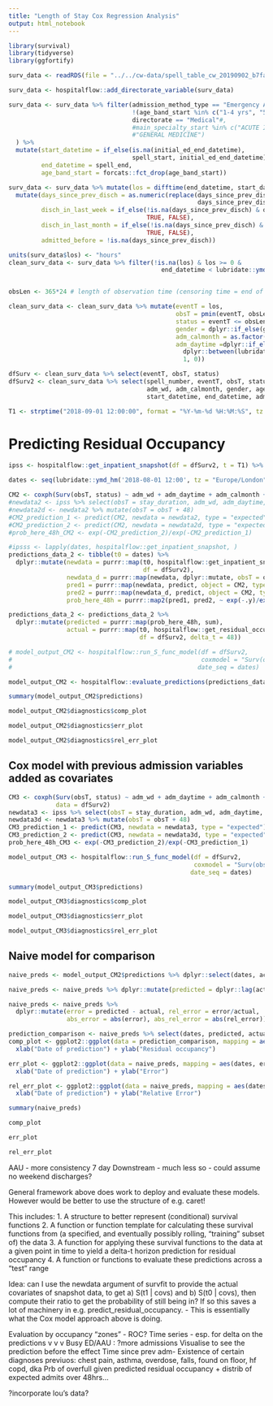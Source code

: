 ```yaml
---
title: "Length of Stay Cox Regression Analysis"
output: html_notebook
---
```


```r
library(survival)
library(tidyverse)
library(ggfortify)
```

```r
surv_data <- readRDS(file = "../../cw-data/spell_table_cw_20190902_b7fae6f7.rds")

surv_data <- hospitalflow::add_directorate_variable(surv_data)

surv_data <- surv_data %>% filter(admission_method_type == "Emergency Admissions",
                                  !(age_band_start %in% c("1-4 yrs", "5-9 yrs", "10-14 yrs")),
                                  directorate == "Medical"#,
                                  #main_specialty_start %in% c("ACUTE INTERNAL MEDICINE",
                                  #"GENERAL MEDICINE")
  ) %>%
  mutate(start_datetime = if_else(is.na(initial_ed_end_datetime),
                                  spell_start, initial_ed_end_datetime),
         end_datetime = spell_end,
         age_band_start = forcats::fct_drop(age_band_start))

surv_data <- surv_data %>% mutate(los = difftime(end_datetime, start_datetime), adm_wd = weekdays(start_datetime)) %>% filter(!is.na(los)) %>%
  mutate(days_since_prev_disch = as.numeric(replace(days_since_prev_disch,
                                                    days_since_prev_disch <= 0, NA)),
         disch_in_last_week = if_else(!is.na(days_since_prev_disch) & days_since_prev_disch <=7,
                                      TRUE, FALSE),
         disch_in_last_month = if_else(!is.na(days_since_prev_disch) & days_since_prev_disch <=30,
                                      TRUE, FALSE),
         admitted_before = !is.na(days_since_prev_disch))

units(surv_data$los) <- "hours"
clean_surv_data <- surv_data %>% filter(!is.na(los) & los >= 0 &
                                          end_datetime < lubridate::ymd_hm('2019-03-01 00:00'))


obsLen <- 365*24 # length of observation time (censoring time = end of study)

clean_surv_data <- clean_surv_data %>% mutate(eventT = los,
                                              obsT = pmin(eventT, obsLen),
                                              status = eventT <= obsLen,
                                              gender = dplyr::if_else(gender == "Male", 1, 0),
                                              adm_calmonth = as.factor(format(start_datetime, "%b")),
                                              adm_daytime =dplyr::if_else(
                                                dplyr::between(lubridate::hour(start_datetime), 8, 16),
                                                1, 0))

dfSurv <- clean_surv_data %>% select(eventT, obsT, status)
dfSurv2 <- clean_surv_data %>% select(spell_number, eventT, obsT, status,
                                      adm_wd, adm_calmonth, gender, age_band_start,
                                      start_datetime, end_datetime, adm_daytime, days_since_prev_disch, disch_in_last_week, disch_in_last_month, admitted_before)
```

```r
T1 <- strptime("2018-09-01 12:00:00", format = "%Y-%m-%d %H:%M:%S", tz = "Europe/London")
```

# Predicting Residual Occupancy

```r
ipss <- hospitalflow::get_inpatient_snapshot(df = dfSurv2, t = T1) %>% filter(!is.na(stay_duration))

dates <- seq(lubridate::ymd_hm('2018-08-01 12:00', tz = "Europe/London"), lubridate::ymd_hm('2019-01-31 12:00', tz = "Europe/London"), by = '1 day')

CM2 <- coxph(Surv(obsT, status) ~ adm_wd + adm_daytime + adm_calmonth + gender + age_band_start, data = dfSurv2)
#newdata2 <- ipss %>% select(obsT = stay_duration, adm_wd, adm_daytime, adm_calmonth, gender, age_band_start) %>% mutate(status = TRUE)
#newdata2d <- newdata2 %>% mutate(obsT = obsT + 48)
#CM2_prediction_1 <- predict(CM2, newdata = newdata2, type = "expected")
#CM2_prediction_2 <- predict(CM2, newdata = newdata2d, type = "expected")
#prob_here_48h_CM2 <- exp(-CM2_prediction_2)/exp(-CM2_prediction_1)

#ipsss <- lapply(dates, hospitalflow::get_inpatient_snapshot, )
predictions_data_2 <- tibble(t0 = dates) %>%
  dplyr::mutate(newdata = purrr::map(t0, hospitalflow::get_inpatient_snapshot,
                                     df = dfSurv2),
                newdata_d = purrr::map(newdata, dplyr::mutate, obsT = obsT + 48),
                pred1 = purrr::map(newdata, predict, object = CM2, type = "expected"),
                pred2 = purrr::map(newdata_d, predict, object = CM2, type = "expected"),
                prob_here_48h = purrr::map2(pred1, pred2, ~ exp(-.y)/exp(-.x)))

predictions_data_2 <- predictions_data_2 %>%
  dplyr::mutate(predicted = purrr::map(prob_here_48h, sum),
                actual = purrr::map(t0, hospitalflow::get_residual_occupancy,
                                    df = dfSurv2, delta_t = 48))

# model_output_CM2 <- hospitalflow::run_S_func_model(df = dfSurv2,
#                                                    coxmodel = "Surv(obsT, status) ~ adm_wd + adm_daytime + adm_calmonth + gender + age_band_start",
#                                                   date_seq = dates)

model_output_CM2 <- hospitalflow::evaluate_predictions(predictions_data_2 %>% rename(dates = t0))

summary(model_output_CM2$predictions)
```

```r
model_output_CM2$diagnostics$comp_plot
```

```r
model_output_CM2$diagnostics$err_plot
```

```r
model_output_CM2$diagnostics$rel_err_plot
```

## Cox model with previous admission variables added as covariates

```r
CM3 <- coxph(Surv(obsT, status) ~ adm_wd + adm_daytime + adm_calmonth + gender + age_band_start + disch_in_last_week + disch_in_last_month + admitted_before,
             data = dfSurv2)
newdata3 <- ipss %>% select(obsT = stay_duration, adm_wd, adm_daytime, adm_calmonth, gender, age_band_start, disch_in_last_week, disch_in_last_month, admitted_before) %>% mutate(status = TRUE)
newdata3d <- newdata3 %>% mutate(obsT = obsT + 48)
CM3_prediction_1 <- predict(CM3, newdata = newdata3, type = "expected")
CM3_prediction_2 <- predict(CM3, newdata = newdata3d, type = "expected")
prob_here_48h_CM3 <- exp(-CM3_prediction_2)/exp(-CM3_prediction_1)

model_output_CM3 <- hospitalflow::run_S_func_model(df = dfSurv2,
                                                   coxmodel = "Surv(obsT, status) ~ adm_wd + adm_daytime + adm_calmonth + gender + age_band_start + disch_in_last_week + disch_in_last_month + admitted_before",
                                                  date_seq = dates)

summary(model_output_CM3$predictions)
```

```r
model_output_CM3$diagnostics$comp_plot
```

```r
model_output_CM3$diagnostics$err_plot
```

```r
model_output_CM3$diagnostics$rel_err_plot
```

## Naive model for comparison

```r
naive_preds <- model_output_CM2$predictions %>% dplyr::select(dates, actual)

naive_preds <- naive_preds %>% dplyr::mutate(predicted = dplyr::lag(actual, 2)) %>% dplyr::filter(!is.na(predicted))

naive_preds <- naive_preds %>% 
  dplyr::mutate(error = predicted - actual, rel_error = error/actual,
                abs_error = abs(error), abs_rel_error = abs(rel_error))

prediction_comparison <- naive_preds %>% select(dates, predicted, actual) %>% gather(key = "type", value = "residual_occ", predicted, actual)
comp_plot <- ggplot2::ggplot(data = prediction_comparison, mapping = aes(dates, residual_occ)) + ggplot2::geom_point(aes(group = type, colour = type)) + geom_line(aes(group = type, colour = type)) + ggtitle("Residual occupancy: predictions versus actual") +
  xlab("Date of prediction") + ylab("Residual occupancy")

err_plot <- ggplot2::ggplot(data = naive_preds, mapping = aes(dates, error)) + ggplot2::geom_point() + geom_line() + ggtitle("Residual occupancy: errors in predictions versus actual") +
  xlab("Date of prediction") + ylab("Error")

rel_err_plot <- ggplot2::ggplot(data = naive_preds, mapping = aes(dates, rel_error)) + ggplot2::geom_point() + geom_line() + ggtitle("Residual occupancy: relative errors in predictions versus actual") +
  xlab("Date of prediction") + ylab("Relative Error")

summary(naive_preds)
```


```r
comp_plot
```

```r
err_plot
```

```r
rel_err_plot
```

AAU - more consistency 7 day
Downstream - much less so - could assume no weekend discharges?

General framework above does work to deploy and evaluate these models. However would be better to use the structure of e.g. caret!

This includes:
1. A structure to better represent (conditional) survival functions
2. A function or function template for calculating these survival functions from (a specified, and eventually possibly rolling, "training" subset of) the data
3. A function for applying these survival functions to the data at a given point in time to yield a delta-t horizon prediction for residual occupancy
4. A function or functions to evaluate these predictions across a "test" range

Idea: can I use the newdata argument of survfit to provide the actual covariates of snapshot data, to get a) S(t1 | covs) and b) S(t0 | covs), then compute their ratio to get the probability of still being in? If so this saves a lot of machinery in e.g. predict_residual_occupancy. - This is essentially what the Cox model approach above is doing.

Evaluation by occupancy "zones" - ROC?
Time series - esp. for delta on the predictions
v v v Busy ED/AAU : ?more admissions
Visualise to see the prediction before the effect
Time since prev adm- 
Existence of certain diagnoses previuos: chest pain, asthma, overdose, falls, found on floor, hf copd, dka
Prb of overfull given predicted residual occupancy + distrib of expected admits over 48hrs...

?incorporate lou's data?
